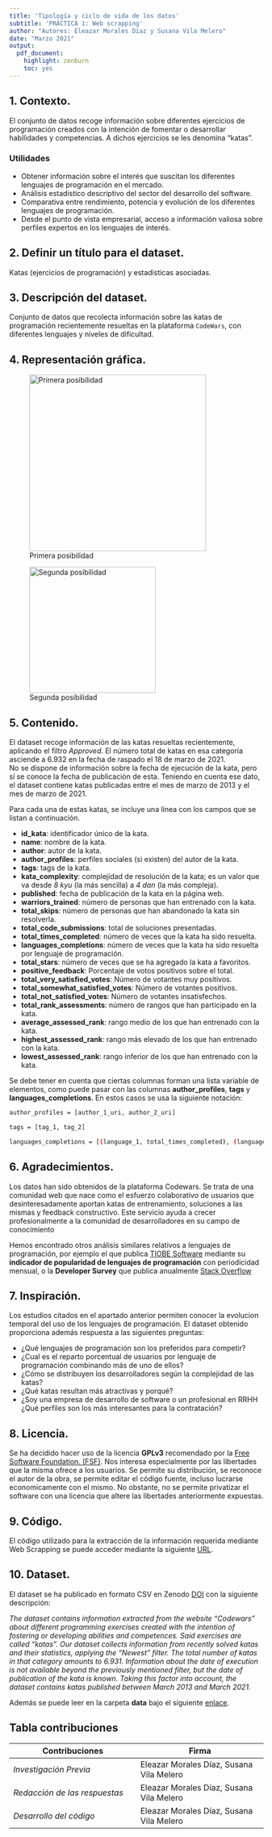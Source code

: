 ```yaml
---
title: 'Tipología y ciclo de vida de los datos'
subtitle: 'PRÁCTICA 1: Web scrapping'
author: "Autores: Eleazar Morales Díaz y Susana Vila Melero"
date: "Marzo 2021"
output:
  pdf_document:
    highlight: zenburn
    toc: yes
---
```


## 1. Contexto.

El conjunto de datos recoge información sobre diferentes ejercicios de programación creados con la intención de fomentar o desarrollar habilidades y competencias. A dichos ejercicios se les denomina "katas".

### Utilidades
* Obtener información sobre el interés que suscitan los diferentes lenguajes de programación en el mercado.
* Análisis estadístico descriptivo del sector del desarrollo del software.
* Comparativa entre rendimiento, potencia y evolución de los diferentes lenguajes de programación.
* Desde el punto de vista empresarial, acceso a información valiosa sobre perfiles expertos en los lenguajes de interés.

## 2. Definir un título para el dataset.

Katas (ejercicios de programación) y estadísticas asociadas.

## 3. Descripción del dataset.

Conjunto de datos que recolecta información sobre las katas de programación recientemente resueltas en la plataforma `CodeWars`, con diferentes lenguajes y niveles de dificultad.

## 4. Representación gráfica.

![Primera posibilidad](D:\Dropbox\Dropbox\SUSANA\UOC-Màster\Tipologia_y_Ciclo_Vida_Datos\Repositorios\PRAC1\Imagen dataset.png){width=350 height=350}


![Segunda posibilidad](D:\Dropbox\Dropbox\SUSANA\UOC-Màster\Tipologia_y_Ciclo_Vida_Datos\Repositorios\PRAC1\Imagen dataset2.png){width=250 height=250}

## 5. Contenido.

El dataset recoge información de las katas resueltas recientemente, aplicando el filtro *Approved*. El número total de katas en esa categoría asciende a 6.932 en la fecha de raspado el 18 de marzo de 2021.   
No se dispone de información sobre la fecha de ejecución de la kata, pero sí se conoce la fecha de publicación de esta. Teniendo en cuenta ese dato, el dataset contiene katas publicadas entre el mes de marzo de 2013 y el mes de marzo de 2021.

Para cada una de estas katas, se incluye una línea con los campos que se listan a continuación.

* **id_kata**: identificador único de la kata.
* **name**: nombre de la kata.
* **author**: autor de la kata.
* **author_profiles**: perfiles sociales (si existen) del autor de la kata.
* **tags**: tags de la kata.
* **kata_complexity**: complejidad de resolución de la kata; es un valor que va desde *8 kyu* (la más sencilla) a *4 dan* (la más compleja).
* **published**: fecha de publicación de la kata en la página web.
* **warriors_trained**: número de personas que han entrenado con la kata.
* **total_skips**: número de personas que han abandonado la kata sin resolverla.
* **total_code_submissions**: total de soluciones presentadas.
* **total_times_completed**: número de veces que la kata ha sido resuelta.
* **languages_completions**: número de veces que la kata ha sido resuelta por lenguaje de programación.
* **total_stars**: número de veces que se ha agregado la kata a favoritos.
* **positive_feedback**: Porcentaje de votos positivos sobre el total.
* **total_very_satisfied_votes**: Número de votantes muy positivos.
* **total_somewhat_satisfied_votes**: Número de votantes positivos.
* **total_not_satisfied_votes**: Número de votantes insatisfechos.
* **total_rank_assessments**: número de rangos que han participado en la kata.
* **average_assessed_rank**: rango medio de los que han entrenado con la kata.
* **highest_assessed_rank**: rango más elevado de los que han entrenado con la kata.
* **lowest_assessed_rank**: rango inferior de los que han entrenado con la kata.

Se debe tener en cuenta que ciertas columnas forman una lista variable de elementos, como puede pasar con las columnas **author_profiles**, **tags** y **languages_completions**. En estos casos se usa la siguiente notación:

```bash
author_profiles = [author_1_uri, author_2_uri]

tags = [tag_1, tag_2]

languages_completions = [(language_1, total_times_completed), (language_2, total_times_completed)]
```

## 6. Agradecimientos.

Los datos han sido obtenidos de la plataforma Codewars. Se trata de una comunidad web que nace como el esfuerzo colaborativo de usuarios que desinteresadamente aportan katas de entrenamiento, soluciones a las mismas y feedback constructivo. Este servicio ayuda a crecer profesionalmente a la comunidad de desarrolladores en su campo de conocimiento

Hemos encontrado otros análisis similares relativos a lenguajes de programación, por ejemplo el que publica [TIOBE Software](https://www.tiobe.com/tiobe-index/) mediante su **indicador de popularidad de lenguajes de programación** con periodicidad mensual, o la **Developer Survey** que publica anualmente [Stack Overflow](https://insights.stackoverflow.com/survey/2020)

## 7. Inspiración. 

Los estudios citados en el apartado anterior permiten conocer la evolucion temporal del uso de los lenguajes de programación. El dataset obtenido proporciona además respuesta a las siguientes preguntas:

- ¿Qué lenguajes de programación son los preferidos para competir?
- ¿Cual es el reparto porcentual de usuarios por lenguaje de programación combinando más de uno de ellos?
- ¿Cómo se distribuyen los desarrolladores según la complejidad de las katas?
- ¿Qué katas resultan más atractivas y porqué?
- ¿Soy una empresa de desarrollo de software o un profesional en RRHH ¿Qué perfiles son los más interesantes para la contratación?

## 8. Licencia.

Se ha decidido hacer uso de la licencia **GPLv3** recomendado por la [Free Software Foundation. (FSF)](https://www.gnu.org/licenses/license-recommendations.html). Nos interesa especialmente por las libertades que la misma ofrece a los usuarios. Se permite su distribución, se reconoce el autor de la obra, se permite editar el código fuente, incluso lucrarse economicamente con el mismo. No obstante, no se permite privatizar el software con una licencia que altere las libertades anteriormente expuestas.

## 9. Código.

El código utilizado para la extracción de la información requerida mediante Web Scrapping se puede acceder mediante la siguiente [URL](https://github.com/svilame/PRAC1).

## 10. Dataset.

El dataset se ha publicado en formato CSV en Zenodo [DOI]() con la siguiente descripción:

*The dataset contains information extracted from the website “Codewars” about different programming exercises created with the intention of fostering or developing abilities and competences. Said exercises are called “katas”. Our dataset collects information from recently solved katas and their statistics, applying the "Newest" filter. The total number of katas in that category amounts to 6.931. Information about the date of execution is not available beyond the previously mentioned filter, but the date of publication of the kata is known. Taking this factor into account, the dataset contains katas published between March 2013 and March 2021.* 

Además se puede leer en la carpeta **data** bajo el siguiente [enlace](https://raw.githubusercontent.com/svilame/PRAC1/main/data/katas.csv).

## Tabla contribuciones

**Contribuciones** |**Firma** |
----------------------| ----------------------|
*Investigación Previa* | Eleazar Morales Díaz, Susana Vila Melero |
*Redacción de las respuestas* | Eleazar Morales Díaz, Susana Vila Melero |
*Desarrollo del código* | Eleazar Morales Díaz, Susana Vila Melero |

